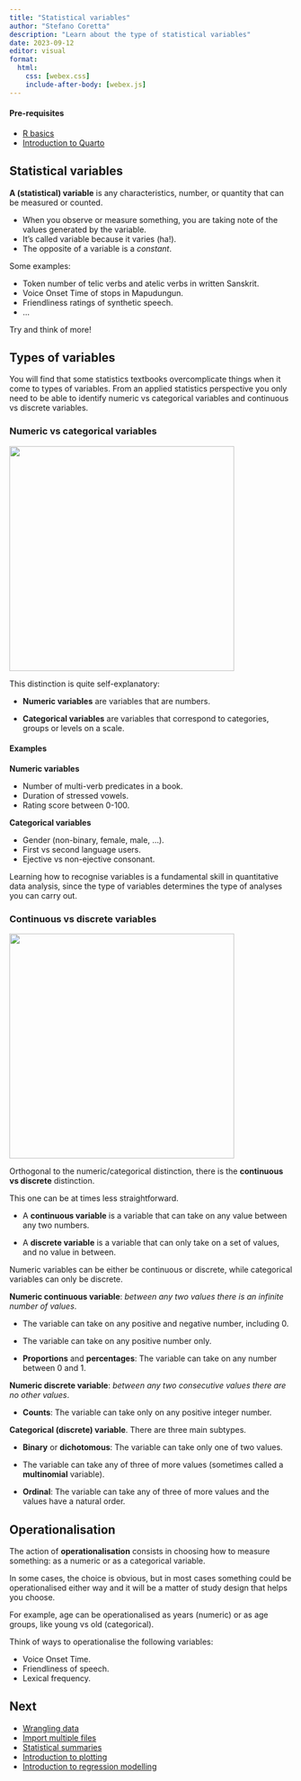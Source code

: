 ```yaml
---
title: "Statistical variables"
author: "Stefano Coretta"
description: "Learn about the type of statistical variables"
date: 2023-09-12
editor: visual
format: 
  html:
    css: [webex.css]
    include-after-body: [webex.js]
---
```


::: callout-warning
#### Pre-requisites

-   [R basics](r-basics.qmd)
-   [Introduction to Quarto](intro-quarto.qmd)
:::

## Statistical variables

**A (statistical) variable** is any characteristics, number, or quantity that can be measured or counted.

-   When you observe or measure something, you are taking note of the values generated by the variable.
-   It's called variable because it varies (ha!).
-   The opposite of a variable is a *constant*.

Some examples:

-   Token number of telic verbs and atelic verbs in written Sanskrit.
-   Voice Onset Time of stops in Mapudungun.
-   Friendliness ratings of synthetic speech.
-   ...

Try and think of more!

## Types of variables

You will find that some statistics textbooks overcomplicate things when it come to types of variables. From an applied statistics perspective you only need to be able to identify numeric vs categorical variables and continuous vs discrete variables.

### Numeric vs categorical variables

![](../img/num-cat.png){width="400"}

This distinction is quite self-explanatory:

-   **Numeric variables** are variables that are numbers.

-   **Categorical variables** are variables that correspond to categories, groups or levels on a scale.

::: callout-note
#### Examples

**Numeric variables**

-   Number of multi-verb predicates in a book.
-   Duration of stressed vowels.
-   Rating score between 0-100.

**Categorical variables**

-   Gender (non-binary, female, male, ...).
-   First vs second language users.
-   Ejective vs non-ejective consonant.
:::

Learning how to recognise variables is a fundamental skill in quantitative data analysis, since the type of variables determines the type of analyses you can carry out.

### Continuous vs discrete variables

![](../img/cont-discr.png){width="400"}

Orthogonal to the numeric/categorical distinction, there is the **continuous vs discrete** distinction.

This one can be at times less straightforward.

-   A **continuous variable** is a variable that can take on any value between any two numbers.

-   A **discrete variable** is a variable that can only take on a set of values, and no value in between.

Numeric variables can be either be continuous or discrete, while categorical variables can only be discrete.

::: callout-note
**Numeric continuous variable**: *between any two values there is an infinite number of values*.

-   The variable can take on any positive and negative number, including 0.

-   The variable can take on any positive number only.

-   **Proportions** and **percentages**: The variable can take on any number between 0 and 1.

**Numeric discrete variable**: *between any two consecutive values there are no other values*.

-   **Counts**: The variable can take only on any positive integer number.

**Categorical (discrete) variable**. There are three main subtypes.

-   **Binary** or **dichotomous**: The variable can take only one of two values.

-   The variable can take any of three of more values (sometimes called a **multinomial** variable).

-   **Ordinal**: The variable can take any of three of more values and the values have a natural order.
:::

## Operationalisation

The action of **operationalisation** consists in choosing how to measure something: as a numeric or as a categorical variable.

In some cases, the choice is obvious, but in most cases something could be operationalised either way and it will be a matter of study design that helps you choose.

For example, age can be operationalised as years (numeric) or as age groups, like young vs old (categorical).

Think of ways to operationalise the following variables:

-   Voice Onset Time.
-   Friendliness of speech.
-   Lexical frequency.

::: callout-note
## Next

-   [Wrangling data](wrangle.qmd)
-   [Import multiple files](import-multiple.qmd)
-   [Statistical summaries](summaries.qmd)
-   [Introduction to plotting](intro-plot.qmd)
-   [Introduction to regression modelling](intro-regression.qmd)
:::

